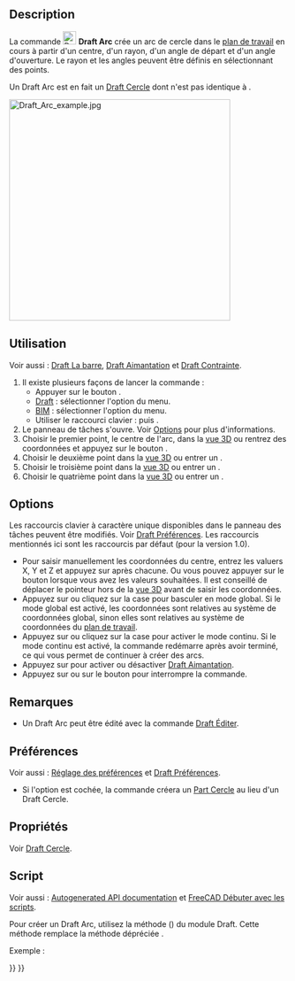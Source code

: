 <languages/>

{{Docnav/fr
|[[Draft_Fillet/fr|Congé]]
|[[Draft_Arc_3Points/fr|Arc par 3 points]]
|[[Draft_Workbench/fr|Atelier Draft]]
|IconL=Draft_Fillet.svg 
|IconR=Draft_Arc_3Points.svg
|IconC=Workbench_Draft.svg
}}

{{GuiCommand/fr
|Name=Draft_Arc
|Name/fr=Draft Arc
|MenuLocation=Draft : Formes → Outils pour les arcs → Arc<br><br>BIM : Formes 2D → Arc
|Workbenches=[[Draft_Workbench/fr|Draft]], [[BIM_Workbench/fr|BIM]]
|Shortcut={{KEY|A}} {{KEY|R}}
|Version=0.7
|SeeAlso=[[Draft_Arc_3Points/fr|Draft Arc par 3 Points]], [[Draft_Circle/fr|Draft Cercle]]
}}

==Description==

La commande [[Image:Draft_Arc.svg|24px]] '''Draft Arc''' crée un arc de cercle dans le [[Draft_SelectPlane/fr|plan de travail]] en cours à partir d'un centre, d'un rayon, d'un angle de départ et d'un angle d'ouverture. Le rayon et les angles peuvent être définis en sélectionnant des points.

Un Draft Arc est en fait un [[Draft_Circle/fr|Draft Cercle]] dont {{PropertyData|First Angle}} n'est pas identique à {{PropertyData|Last Angle}}.

[[Image:Draft_Arc_example.jpg|400px]] 
{{Caption|Arc défini par quatre points, centre, rayon, point initial de l'arc et point final de l'arc}}

<span id="Usage"></span>
==Utilisation==

Voir aussi : [[Draft_Tray/fr|Draft La barre]], [[Draft_Snap/fr|Draft Aimantation]] et [[Draft_Constrain/fr|Draft Contrainte]].

# Il existe plusieurs façons de lancer la commande :
#* Appuyer sur le bouton {{Button|[[Image:Draft_Arc.svg|16px]] [[Draft_Arc/fr|Arc]]}}.
#* [[Draft_Workbench/fr|Draft]] : sélectionner l'option {{MenuCommand|Formes → Outils pour les arcs → [[Image:Draft_Arc.svg|16px]] Arc}} du menu.
#* [[BIM_Workbench/fr|BIM]] : sélectionner l'option {{MenuCommand|Formes 2D → [[Image:Draft_Arc.svg|16px]] Arc}} du menu.
#* Utiliser le raccourci clavier : {{KEY|A}} puis {{KEY|R}}.
# Le panneau de tâches {{MenuCommand|Arc}} s'ouvre. Voir [[#Options|Options]] pour plus d'informations.
# Choisir le premier point, le centre de l'arc, dans la [[3D_view/fr|vue 3D]] ou rentrez des coordonnées et appuyez sur le bouton {{Button|[[Image:Draft_AddPoint.svg|16px]] Entrer un point}}.
# Choisir le deuxième point dans la [[3D_view/fr|vue 3D]] ou entrer un {{MenuCommand|Rayon}}.
# Choisir le troisième point dans la [[3D_view/fr|vue 3D]] ou entrer un {{MenuCommand|Angle de départ}}.
# Choisir le quatrième point dans la [[3D_view/fr|vue 3D]] ou entrer un {{MenuCommand|Angle d'ouverture}}.

==Options==

<div class="mw-translate-fuzzy">
Les raccourcis clavier à caractère unique disponibles dans le panneau des tâches peuvent être modifiés. Voir [[Draft_Preferences/fr|Draft Préférences]]. Les raccourcis mentionnés ici sont les raccourcis par défaut (pour la version 1.0).
</div>

* Pour saisir manuellement les coordonnées du centre, entrez les valuers X, Y et Z et appuyez sur {{KEY|Entrée}} après chacune. Ou vous pouvez appuyer sur le bouton {{Button|[[Image:Draft_AddPoint.svg|16px]] Entrer un point}} lorsque vous avez les valeurs souhaitées. Il est conseillé de déplacer le pointeur hors de la [[3D_view/fr|vue 3D]] avant de saisir les coordonnées.
* Appuyez sur {{KEY|G}} ou cliquez sur la case {{MenuCommand|Global}} pour basculer en mode global. Si le mode global est activé, les coordonnées sont relatives au système de coordonnées global, sinon elles sont relatives au système de coordonnées du [[Draft_SelectPlane/fr|plan de travail]].
* Appuyez sur {{KEY|N}} ou cliquez sur la case {{MenuCommand|Continuer}} pour activer le mode continu. Si le mode continu est activé, la commande redémarre après avoir terminé, ce qui vous permet de continuer à créer des arcs.
* Appuyez sur {{KEY|S}} pour activer ou désactiver [[Draft_Snap/fr|Draft Aimantation]].
* Appuyez sur {{KEY|Échap}} ou sur le bouton {{Button|Fermer}} pour interrompre la commande.

<span id="Notes"></span>
==Remarques==

* Un Draft Arc peut être édité avec la commande [[Draft_Edit/fr|Draft Éditer]].

<span id="Preferences"></span>
==Préférences==

Voir aussi : [[Preferences_Editor/fr|Réglage des préférences]] et [[Draft_Preferences/fr|Draft Préférences]].

* Si l'option {{MenuCommand|Édition → Préférences... → Draft → Général → Créer des primitives Part si possible}} est cochée, la commande créera un [[Part_Circle/fr|Part Cercle]] au lieu d'un Draft Cercle.

<span id="Properties"></span>
==Propriétés==

Voir [[Draft_Circle/fr#Propri.C3.A9t.C3.A9s|Draft Cercle]].

<span id="Scripting"></span>
==Script==

Voir aussi : [https://freecad.github.io/SourceDoc/ Autogenerated API documentation] et [[FreeCAD_Scripting_Basics/fr|FreeCAD Débuter avec les scripts]].

Pour créer un Draft Arc, utilisez la méthode {{incode|make_circle}} ({{Version/fr|0.19}}) du module Draft. Cette méthode remplace la méthode dépréciée {{incode|makeCircle}}.

Exemple :

{{Code|code=
import FreeCAD as App
import Draft

doc = App.newDocument()

arc1 = Draft.make_circle(200, startangle=0, endangle=90)
arc2 = Draft.make_circle(500, startangle=20, endangle=160)
arc3 = Draft.make_circle(750, startangle=-30, endangle=-150)

doc.recompute()
}}


{{Docnav/fr
|[[Draft_Fillet/fr|Congé]]
|[[Draft_Arc_3Points/fr|Arc par 3 points]]
|[[Draft_Workbench/fr|Atelier Draft]]
|IconL=Draft_Fillet.svg 
|IconR=Draft_Arc_3Points.svg
|IconC=Workbench_Draft.svg
}}

{{Draft Tools navi{{#translation:}}}}
{{Userdocnavi{{#translation:}}}}